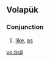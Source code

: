 {{also|asa|Asa|ASA|asà|Ása|Åsa|Aşa|așa|asā|aša|ašā|אסא}}
==Volapük==

===Conjunction===
{{head|vo|conjunction}}

# [[like]], [[as]]

[[vo:äsä]]